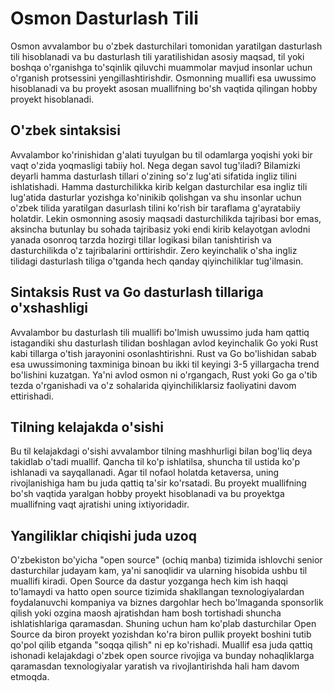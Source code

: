 # Osmon Dasturlash Tili

Osmon avvalambor bu o'zbek dasturchilari tomonidan yaratilgan dasturlash tili
hisoblanadi va bu dasturlash tili yaratilishidan asosiy maqsad, til yoki boshqa
o'rganishga to'sqinlik qiluvchi muammolar mavjud insonlar uchun o'rganish
protsessini yengillashtirishdir. Osmonning muallifi esa uwussimo hisoblanadi va
bu proyekt asosan muallifning bo'sh vaqtida qilingan hobby proyekt hisoblanadi.

## O'zbek sintaksisi

Avvalambor ko'rinishidan g'alati tuyulgan bu til odamlarga yoqishi yoki bir vaqt
o'zida yoqmasligi tabiiy hol. Nega degan savol tug'iladi? Bilamizki deyarli
hamma dasturlash tillari o'zining so'z lug'ati sifatida ingliz tilini
ishlatishadi. Hamma dasturchilikka kirib kelgan dasturchilar esa ingliz tili
lug'atida dasturlar yozishga ko'ninikib qolishgan va shu insonlar uchun o'zbek
tilida yaratilgan dasurlash tilini ko'rish bir taraflama g'ayratabiiy holatdir.
Lekin osmonning asosiy maqsadi dasturchilikda tajribasi bor emas, aksincha
butunlay bu sohada tajribasiz yoki endi kirib kelayotgan avlodni yanada osonroq
tarzda hozirgi tillar logikasi bilan tanishtirish va dasturchilikda o'z
tajribalarini orttirishdir. Zero keyinchalik o'sha ingliz tilidagi dasturlash
tiliga o'tganda hech qanday qiyinchiliklar tug'ilmasin.

## Sintaksis Rust va Go dasturlash tillariga o'xshashligi

Avvalambor bu dasturlash tili muallifi bo'lmish uwussimo juda ham qattiq
istagandiki shu dasturlash tilidan boshlagan avlod keyinchalik Go yoki Rust kabi
tillarga o'tish jarayonini osonlashtirishni. Rust va Go bo'lishidan sabab esa
uwussimoning taxminiga binoan bu ikki til keyingi 3-5 yillargacha trend
bo'lishini kuzatgan. Ya'ni avlod osmon ni o'rgangach, Rust yoki Go ga o'tib
tezda o'rganishadi va o'z sohalarida qiyinchiliklarsiz faoliyatini davom
ettirishadi.

## Tilning kelajakda o'sishi

Bu til kelajakdagi o'sishi avvalambor tilning mashhurligi bilan bog'liq deya
takidlab o'tadi muallif. Qancha til ko'p ishlatilsa, shuncha til ustida ko'p
ishlanadi va sayqallanadi. Agar til nofaol holatda ketaversa, uning
rivojlanishiga ham bu juda qattiq ta'sir ko'rsatadi. Bu proyekt muallifning
bo'sh vaqtida yaralgan hobby proyekt hisoblanadi va bu proyektga muallifning
vaqt ajratishi uning ixtiyoridadir.

## Yangiliklar chiqishi juda uzoq

O'zbekiston bo'yicha "open source" (ochiq manba) tizimida ishlovchi senior
dasturchilar judayam kam, ya'ni sanoqlidir va ularning hisobida ushbu til
muallifi kiradi. Open Source da dastur yozganga hech kim ish haqqi to'lamaydi va
hatto open source tizimida shakllangan texnologiyalardan foydalanuvchi kompaniya
va biznes dargohlar hech bo'lmaganda sponsorlik qilish yoki ozgina maosh
ajratishdan ham bosh tortishadi shuncha ishlatishlariga qaramasdan. Shuning
uchun ham ko'plab dasturchilar Open Source da biron proyekt yozishdan ko'ra
biron pullik proyekt boshini tutib qo'pol qilib etganda "soqqa qilish" ni ep
ko'rishadi. Muallif esa juda qattiq ishonadi kelajakdagi o'zbek open source
rivojiga va bunday nohaqliklarga qaramasdan texnologiyalar yaratish va
rivojlantirishda hali ham davom etmoqda.
